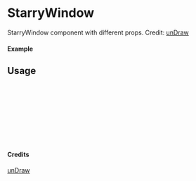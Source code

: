 
<Meta of={StarryWindow} title="unDraw/StarryWindow" />

# StarryWindow

StarryWindow component with different props.
Credit: [unDraw](https://undraw.co/illustrations)

#### Example

<Canvas of={StarryWindow.Primary} />

## Usage

```ts
import { StarryWindow } from "yadl-ui";

const Example = () => {
  return (
      <StarryWindow />
  );
};

export default Example;
```

#### Credits
[unDraw](https://undraw.co/illustrations)
